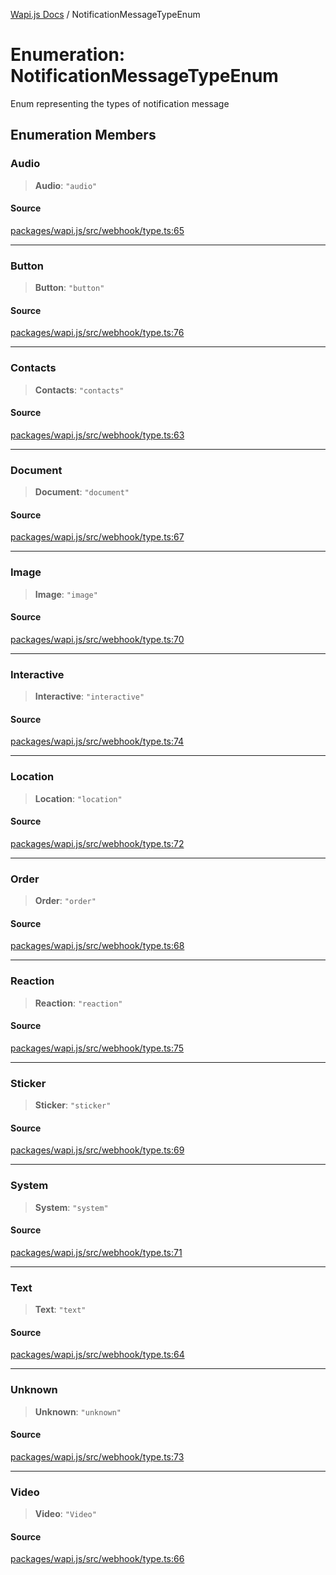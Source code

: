 [Wapi.js Docs](../README.mdx) / NotificationMessageTypeEnum

# Enumeration: NotificationMessageTypeEnum

Enum representing the types of notification message

## Enumeration Members

### Audio

> **Audio**: `"audio"`

#### Source

[packages/wapi.js/src/webhook/type.ts:65](https://github.com/sarthakjdev/wapi.js/blob/1b066ed4efaf997a4bb012da51514dfcb4165da6/packages/wapi.js/src/webhook/type.ts#L65)

***

### Button

> **Button**: `"button"`

#### Source

[packages/wapi.js/src/webhook/type.ts:76](https://github.com/sarthakjdev/wapi.js/blob/1b066ed4efaf997a4bb012da51514dfcb4165da6/packages/wapi.js/src/webhook/type.ts#L76)

***

### Contacts

> **Contacts**: `"contacts"`

#### Source

[packages/wapi.js/src/webhook/type.ts:63](https://github.com/sarthakjdev/wapi.js/blob/1b066ed4efaf997a4bb012da51514dfcb4165da6/packages/wapi.js/src/webhook/type.ts#L63)

***

### Document

> **Document**: `"document"`

#### Source

[packages/wapi.js/src/webhook/type.ts:67](https://github.com/sarthakjdev/wapi.js/blob/1b066ed4efaf997a4bb012da51514dfcb4165da6/packages/wapi.js/src/webhook/type.ts#L67)

***

### Image

> **Image**: `"image"`

#### Source

[packages/wapi.js/src/webhook/type.ts:70](https://github.com/sarthakjdev/wapi.js/blob/1b066ed4efaf997a4bb012da51514dfcb4165da6/packages/wapi.js/src/webhook/type.ts#L70)

***

### Interactive

> **Interactive**: `"interactive"`

#### Source

[packages/wapi.js/src/webhook/type.ts:74](https://github.com/sarthakjdev/wapi.js/blob/1b066ed4efaf997a4bb012da51514dfcb4165da6/packages/wapi.js/src/webhook/type.ts#L74)

***

### Location

> **Location**: `"location"`

#### Source

[packages/wapi.js/src/webhook/type.ts:72](https://github.com/sarthakjdev/wapi.js/blob/1b066ed4efaf997a4bb012da51514dfcb4165da6/packages/wapi.js/src/webhook/type.ts#L72)

***

### Order

> **Order**: `"order"`

#### Source

[packages/wapi.js/src/webhook/type.ts:68](https://github.com/sarthakjdev/wapi.js/blob/1b066ed4efaf997a4bb012da51514dfcb4165da6/packages/wapi.js/src/webhook/type.ts#L68)

***

### Reaction

> **Reaction**: `"reaction"`

#### Source

[packages/wapi.js/src/webhook/type.ts:75](https://github.com/sarthakjdev/wapi.js/blob/1b066ed4efaf997a4bb012da51514dfcb4165da6/packages/wapi.js/src/webhook/type.ts#L75)

***

### Sticker

> **Sticker**: `"sticker"`

#### Source

[packages/wapi.js/src/webhook/type.ts:69](https://github.com/sarthakjdev/wapi.js/blob/1b066ed4efaf997a4bb012da51514dfcb4165da6/packages/wapi.js/src/webhook/type.ts#L69)

***

### System

> **System**: `"system"`

#### Source

[packages/wapi.js/src/webhook/type.ts:71](https://github.com/sarthakjdev/wapi.js/blob/1b066ed4efaf997a4bb012da51514dfcb4165da6/packages/wapi.js/src/webhook/type.ts#L71)

***

### Text

> **Text**: `"text"`

#### Source

[packages/wapi.js/src/webhook/type.ts:64](https://github.com/sarthakjdev/wapi.js/blob/1b066ed4efaf997a4bb012da51514dfcb4165da6/packages/wapi.js/src/webhook/type.ts#L64)

***

### Unknown

> **Unknown**: `"unknown"`

#### Source

[packages/wapi.js/src/webhook/type.ts:73](https://github.com/sarthakjdev/wapi.js/blob/1b066ed4efaf997a4bb012da51514dfcb4165da6/packages/wapi.js/src/webhook/type.ts#L73)

***

### Video

> **Video**: `"Video"`

#### Source

[packages/wapi.js/src/webhook/type.ts:66](https://github.com/sarthakjdev/wapi.js/blob/1b066ed4efaf997a4bb012da51514dfcb4165da6/packages/wapi.js/src/webhook/type.ts#L66)
